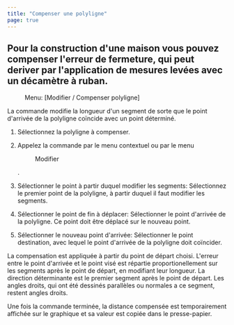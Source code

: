 ```yaml
---
title: "Compenser une polyligne"
page: true
---
```

## Pour la construction d&#39;une maison vous pouvez compenser l&#39;erreur de fermeture, qui peut deriver par l&#39;application de mesures lev&#233;es avec un d&#233;cam&#232;tre &#224; ruban.
 <Menu> Menu: [Modifier / Compenser polyligne] </Menu> 

La commande modifie la longueur d&#39;un segment de sorte que le point d&#39;arriv&#233;e de la polyligne co&#239;ncide avec un point d&#233;termin&#233;.


1. S&#233;lectionnez la polyligne &#224; compenser.

2. Appelez la commande par le menu contextuel ou par le menu <Menu>Modifier</Menu> .

3. <Bold> S&#233;lectionner le point &#224; partir duquel modifier les segments: </Bold>  S&#233;lectionnez le premier point de la polyligne, &#224; partir duquel il faut modifier les segments.

4. <Bold> S&#233;lectionner le point de fin &#224; d&#233;placer: </Bold>  S&#233;lectionner le point d&#39;arriv&#233;e de la polyligne. Ce point doit &#234;tre d&#233;plac&#233; sur le nouveau point.

5. <Bold> S&#233;lectionner le nouveau point d&#39;arriv&#233;e: </Bold>  S&#233;lectionner le point destination, avec lequel le point d&#39;arriv&#233;e de la polyligne doit co&#239;ncider.




La compensation est appliqu&#233;e &#224; partir du point de d&#233;part choisi. L&#39;erreur entre le point d&#39;arriv&#233;e et le point vis&#233; est r&#233;partie proportionellement sur les segments apr&#232;s le point de d&#233;part, en modifiant leur longueur. La direction d&#233;terminante est le premier segment apr&#232;s le point de d&#233;part. Les angles droits, qui ont &#233;t&#233; dessin&#233;s parall&#232;les ou normales a ce segment, restent angles droits.

Une fois la commande termin&#233;e, la distance compens&#233;e est temporairement affich&#233;e sur le graphique et sa valeur est copi&#233;e dans le presse-papier.




